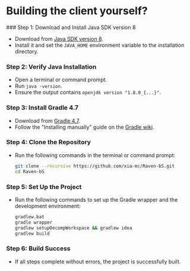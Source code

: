 
# Building the client yourself?
<Steps>
### Step 1: Download and Install Java SDK version 8

- Download from [Java SDK version 8](https://adoptium.net/en-GB/temurin/releases/?version=8).
- Install it and set the `JAVA_HOME` environment variable to the installation directory.

### Step 2: Verify Java Installation

- Open a terminal or command prompt.
- Run `java -version`.
- Ensure the output contains `openjdk version "1.8.0_{...}"`.

### Step 3: Install Gradle 4.7

- Download from [Gradle 4.7](https://gradle.org/next-steps/?version=4.7&format=bin).
- Follow the "Installing manually" guide on the [Gradle wiki](https://gradle.org/install).

### Step 4: Clone the Repository

- Run the following commands in the terminal or command prompt:
  ```bash
  git clone --recursive https://github.com/xia-mc/Raven-bS.git
  cd Raven-bS
  ```

### Step 5: Set Up the Project

- Run the following commands to set up the Gradle wrapper and the development environment:
  ```bash
  gradlew.bat
  gradle wrapper
  gradlew setupDecompWorkspace && gradlew idea
  gradlew build
  ```

### Step 6: Build Success

- If all steps complete without errors, the project is successfully built.
</Steps>